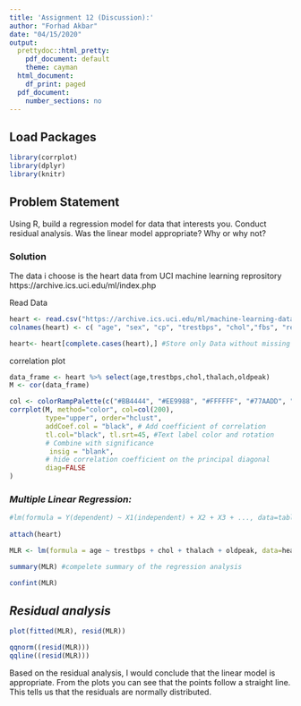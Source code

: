 ---
title: 'Assignment 12 (Discussion):'
author: "Forhad Akbar"
date: "04/15/2020"
output:
  prettydoc::html_pretty:
    pdf_document: default
    theme: cayman
  html_document:
    df_print: paged
  pdf_document:
    number_sections: no
---

## **Load Packages**

```{r load-packages, warning = FALSE, message = FALSE}
library(corrplot)
library(dplyr)
library(knitr)
```

## **Problem Statement**  

Using R, build a regression model for data that interests you. Conduct residual analysis. Was the linear model appropriate? Why or why not?

### **Solution**

The data i choose is the heart data from UCI machine learning reprository
https://archive.ics.uci.edu/ml/index.php

Read Data

```{r}
heart <- read.csv("https://archive.ics.uci.edu/ml/machine-learning-databases/heart-disease/processed.cleveland.data",header=FALSE,sep=",",na.strings = '?')
colnames(heart) <- c( "age", "sex", "cp", "trestbps", "chol","fbs", "restecg","thalach","exang", "oldpeak","slope", "ca", "thal", "outcome")
```


```{r}
heart<- heart[complete.cases(heart),] #Store only Data without missing value
```

correlation plot

```{r}
data_frame <- heart %>% select(age,trestbps,chol,thalach,oldpeak)
M <- cor(data_frame)

col <- colorRampPalette(c("#BB4444", "#EE9988", "#FFFFFF", "#77AADD", "#4477AA"))
corrplot(M, method="color", col=col(200),  
         type="upper", order="hclust", 
         addCoef.col = "black", # Add coefficient of correlation
         tl.col="black", tl.srt=45, #Text label color and rotation
         # Combine with significance
          insig = "blank", 
         # hide correlation coefficient on the principal diagonal
         diag=FALSE 
)
```

### *Multiple Linear Regression:*

```{r}

#lm(formula = Y(dependent) ~ X1(independent) + X2 + X3 + ..., data=table_name_optional)
  
attach(heart)

MLR <- lm(formula = age ~ trestbps + chol + thalach + oldpeak, data=heart)

```

```{r}
summary(MLR) #compelete summary of the regression analysis
```

```{r}
confint(MLR)
```

## *Residual analysis*

```{r}
plot(fitted(MLR), resid(MLR))
```

```{r}
qqnorm((resid(MLR)))
qqline((resid(MLR)))
```

Based on the residual analysis, I would conclude that the linear model is appropriate. From the plots you can see that the points follow a straight line. This tells us that the residuals are normally distributed.